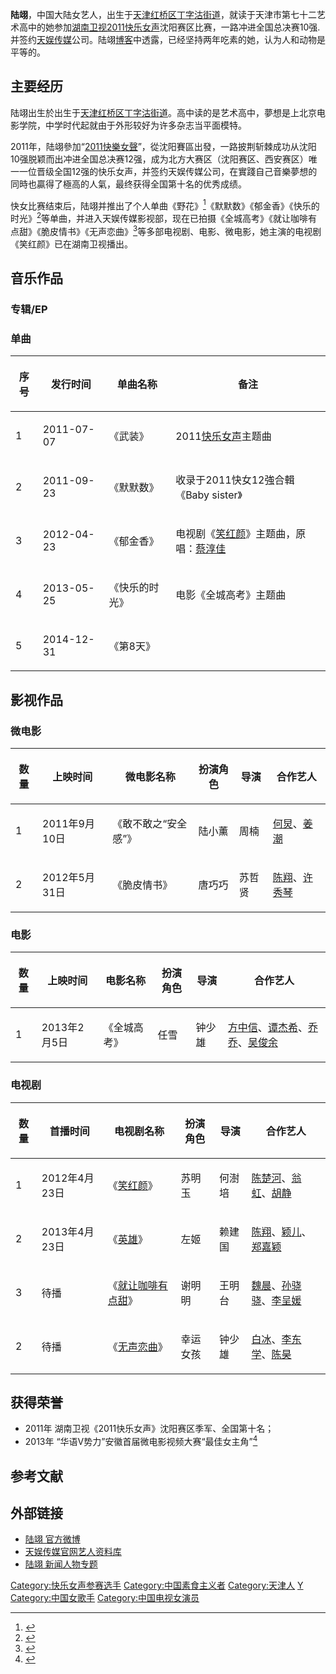 {{藝人
| 姓名 = 陆翊
| 類型 = 女艺人
| 圖片 =  
| 圖片簡介 = 
| 英文名 = Change Lu
| 暱稱 = 小翊、翊宝、翊姐
| 國籍 = {{PRC}}
| 出生日期 = {{Birth date and age|1993|05|18}}
| 出生地點 = {{CHN}}[[天津市|天津市]][[红桥区|红桥区]][[丁字沽街道|丁字沽街道]]
| 職業 = [[歌手|歌手]]、[[演员|演员]]、[[模特|模特]]
| 語言 = [[汉语|汉语]]（[[普通话|普通话]]）
| 教育程度 = [[天津市第七十二艺术高中|天津市第七十二艺术高中]]
| 音樂類型 = [[華語流行|華語流行]]
| 活躍年代 = 2011年至今
| 唱片公司 = 
| 經紀公司 = [[天娛傳媒|天娛傳媒]]（2011－2015）
| 網站 = http://weibo.com/u/2119365067 陆翊個人網站
}}
'''陆翊'''{{BD|1993年|05月18日|}}，中国大陆女艺人，出生于[[天津|天津]][[红桥区|红桥区]][[丁字沽街道|丁字沽街道]]，就读于天津市第七十二艺术高中的她参加[[湖南卫视|湖南卫视]][[2011快乐女声|2011快乐女声]]沈阳赛区比赛，一路冲进全国总决赛10强. 并签约[[天娱传媒|天娱传媒]]公司。陆翊[[博客|博客]]中透露，已经坚持两年吃素的她，认为人和动物是平等的。
==主要经历==
陆翊出生於出生于[[天津|天津]][[红桥区|红桥区]][[丁字沽街道|丁字沽街道]]。高中读的是艺术高中，夢想是上北京电影学院，中学时代起就由于外形较好为许多杂志当平面模特。

2011年，陆翊參加“[[2011快樂女聲|2011快樂女聲]]”，從沈阳賽區出發，一路披荆斩棘成功从沈阳10强脱颖而出冲进全国总决赛12强，成为北方大赛区（沈阳赛区、西安赛区）唯一一位晋级全国12强的快乐女声，并签约天娱传媒公司，在實踐自己音樂夢想的同時也贏得了極高的人氣，最终获得全国第十名的优秀成绩。

快女比赛结束后，陆翊并推出了个人单曲《野花》<ref> {{Cite web|title=陆翊暖春唱响《野花》散发森女魅力(图)|url=http://ent.sina.com.cn/y/2013-03-18/09223879172.shtml|accessdate=2021-03-18|work=ent.sina.com.cn}}</ref>《默默数》《郁金香》《快乐的时光》<ref> {{Cite web|title=陆翊-快乐的时光 -全城高考-主题曲|url=https://www.iqiyi.com/w_19s1znrulx.html|accessdate=2021-03-18|last=爱奇艺-iqiyi.com|work=www.iqiyi.com|language=zh-CN}}</ref>等单曲，并进入天娱传媒影视部，现在已拍摄《全城高考》《就让咖啡有点甜》《脆皮情书》《无声恋曲》<ref>{{Cite web |url=http://ent.163.com/13/0111/11/8KUFR58J00032DGD.html |title=陆翊《无声恋曲》演绎幸福少女 导演钦点加盟 |access-date=2013-09-09 |archive-url=https://web.archive.org/web/20141025221737/http://ent.163.com/13/0111/11/8KUFR58J00032DGD.html |archive-date=2014-10-25 |dead-url=yes }}</ref>等多部电视剧、电影、微电影，她主演的电视剧《笑红颜》已在湖南卫视播出。

==音乐作品==
===专辑/EP===
===单曲===
{| class="wikitable"
|-
! 序号 !! 发行时间 !! 单曲名称 !!  备注
|-
| 1 || 2011-07-07 || 《武装》 ||  2011[[快乐女声|快乐女声]]主题曲 
|-
| 2 || 2011-09-23 || 《默默数》 ||  收录于2011快女12強合輯《Baby sister》
|-
| 3 || 2012-04-23 ||《郁金香》  ||  电视剧《[[笑红颜|笑红颜]]》主题曲，原唱：[[蔡淳佳|蔡淳佳]]
|-
| 4 || 2013-05-25 ||《快乐的时光》  || 电影《全城高考》主题曲
|-
| 5 || 2014-12-31 ||《第8天》  || 
|}

==影视作品==
=== 微电影 ===
{| class="wikitable"
|-
! 数量 !! 上映时间 !! 微电影名称 !!  扮演角色!! 导演!! 合作艺人
|-
| 1 || 2011年9月10日 || 《敢不敢之“安全感”》 || 陆小薰 ||周楠 ||[[何炅|何炅]]、[[姜潮|姜潮]]
|-
| 2 || 2012年5月31日 || 《脆皮情书》 || 唐巧巧 ||苏哲贤 ||[[陈翔|陈翔]]、[[许秀琴|许秀琴]]
|}
=== 电影 ===
{| class="wikitable"
|-
! 数量 !! 上映时间 !! 电影名称 !!  扮演角色!! 导演!! 合作艺人
|-
| 1 || 2013年2月5日 || 《全城高考》 || 任雪 ||钟少雄 || [[方中信|方中信]]、[[谭杰希|谭杰希]]、[[乔乔|乔乔]]、[[吴俊余|吴俊余]]
|}
===电视剧===
{| class="wikitable"
|-
! 数量 !! 首播时间 !! 电视剧名称 !!  扮演角色!! 导演!! 合作艺人
|-
| 1 || 2012年4月23日 || 《[[笑红颜|笑红颜]]》|| 苏明玉 ||何澍培 ||[[陈楚河|陈楚河]]、[[翁虹|翁虹]]、[[胡静|胡静]]
|-
| 2 || 2013年4月23日 || 《[[英雄_(2013年電視劇)|英雄]]》|| 左姬 ||赖建国 ||[[陈翔|陈翔]]、[[颖儿|颖儿]]、[[郑嘉颖|郑嘉颖]]
|-
| 3 || 待播 || 《[[就让咖啡有点甜|就让咖啡有点甜]]》|| 谢明明 ||王明台 ||[[魏晨|魏晨]]、[[孙骁骁|孙骁骁]]、[[李呈媛|李呈媛]]
|-
| 2 || 待播 || 《[[无声恋曲|无声恋曲]]》|| 幸运女孩 ||钟少雄 ||[[白冰_(演员)|白冰]]、[[李东学|李东学]]、[[陈昊|陈昊]]
|}

==获得荣誉==
*2011年 湖南卫视《2011快乐女声》沈阳赛区季军、全国第十名；
*2013年 “华语V势力”安徽首届微电影视频大赛“最佳女主角”<ref>{{Cite web|title=陆翊演技受认可荣获最佳女主角 影坛崭露头角-搜狐娱乐|url=https://yule.sohu.com/20130301/n367496028.shtml|accessdate=2021-03-18|work=yule.sohu.com}}</ref>

==参考文献==
{{Reflist}}

==外部链接==
*[http://weibo.com/u/2119365067 陆翊 官方微博]
*[https://web.archive.org/web/20131226050634/http://www.eemedia.cn/player.aspx 天娱传媒官网艺人资料库]
*[http://news.baidu.com/renwu/luyi02 陆翊 新闻人物专题]{{dead link|date=2018年5月 |bot=InternetArchiveBot |fix-attempted=yes }}
{{超快家族}}

{{2011快乐女声全国十强}}
{{DEFAULTSORT:Lu, Yang}}
[[Category:快乐女声参赛选手|Category:快乐女声参赛选手]]
[[Category:中国素食主义者|Category:中国素食主义者]]
[[Category:天津人|Category:天津人]]
[[Category:陆姓|Y]]
[[Category:中国女歌手|Category:中国女歌手]]
[[Category:中国电视女演员|Category:中国电视女演员]]